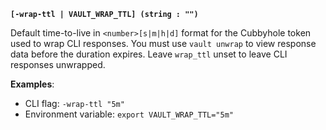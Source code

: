 <a id="standard-wrap-ttl" />

**`[-wrap-ttl | VAULT_WRAP_TTL] (string : "")`**

Default time-to-live in `<number>[s|m|h|d]` format for the Cubbyhole token used
to wrap CLI responses. You must use `vault unwrap` to view response data before
the duration expires. Leave `wrap_ttl` unset to leave CLI responses unwrapped.

**Examples**:

- CLI flag: `-wrap-ttl "5m"`
- Environment variable: `export VAULT_WRAP_TTL="5m"`

